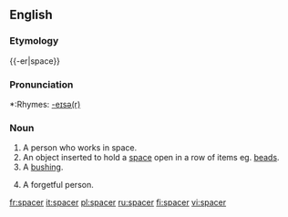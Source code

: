 {{wikipedia|dab=spacer}}
==English==
===Etymology===
{{-er|space}}

===Pronunciation===
*:Rhymes: [[Rhymes:English:-eɪsə(r)|-eɪsə(r)]]

===Noun===
{{en-noun}}

# A person who works in space.
# An object inserted to hold a [[space]] open in a row of items eg. [[beads]].
# A [[bushing]].
# {{slang}} A forgetful person.

[[fr:spacer]]
[[it:spacer]]
[[pl:spacer]]
[[ru:spacer]]
[[fi:spacer]]
[[vi:spacer]]